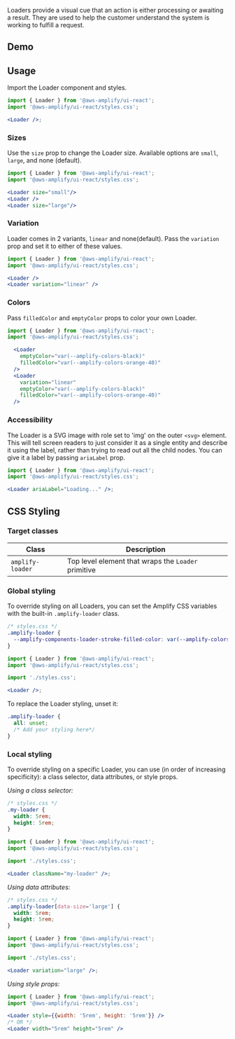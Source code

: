 

Loaders provide a visual cue that an action is either processing or awaiting a result. They are used to help the customer understand the system is working to fulfill a request.

## Demo

<LoaderDemo />

## Usage

Import the Loader component and styles.

```jsx
import { Loader } from '@aws-amplify/ui-react';
import '@aws-amplify/ui-react/styles.css';

<Loader />;
```

<Example>
  <Loader />
</Example>

### Sizes

Use the `size` prop to change the Loader size. Available options are `small`, `large`, and none (default).

```jsx
import { Loader } from '@aws-amplify/ui-react';
import '@aws-amplify/ui-react/styles.css';

<Loader size="small"/>
<Loader />
<Loader size="large"/>
```

<Example>
  <Flex alignItems="center">
    <Loader size="small" />
    <Loader />
    <Loader size="large" />
  </Flex>
</Example>

### Variation

Loader comes in 2 variants, `linear` and none(default). Pass the `variation` prop and set it to either of these values.

```jsx
import { Loader } from '@aws-amplify/ui-react';
import '@aws-amplify/ui-react/styles.css';

<Loader />
<Loader variation="linear" />
```

<Example>
  <Loader />
  <Loader variation="linear" />
</Example>

### Colors

Pass `filledColor` and `emptyColor` props to color your own Loader.

```jsx
import { Loader } from '@aws-amplify/ui-react';
import '@aws-amplify/ui-react/styles.css';

  <Loader
    emptyColor="var(--amplify-colors-black)"
    filledColor="var(--amplify-colors-orange-40)"
  />
  <Loader
    variation="linear"
    emptyColor="var(--amplify-colors-black)"
    filledColor="var(--amplify-colors-orange-40)"
  />
```

<Example>
  <Loader
    emptyColor="var(--amplify-colors-black)"
    filledColor="var(--amplify-colors-orange-40)"
  />
  <Loader
    variation="linear"
    emptyColor="var(--amplify-colors-black)"
    filledColor="var(--amplify-colors-orange-40)"
  />
</Example>

### Accessibility

The Loader is a SVG image with role set to 'img' on the outer `<svg>` element. This will tell screen readers to just consider it as a single entity and describe it using the label, rather than trying to read out all the child nodes. You can give it a label by passing `ariaLabel` prop.

```jsx
import { Loader } from '@aws-amplify/ui-react';
import '@aws-amplify/ui-react/styles.css';

<Loader ariaLabel="Loading..." />;
```

<Example>
  <Loader ariaLabel="Loading..." />
</Example>

## CSS Styling

### Target classes

| Class            | Description                                         |
| ---------------- | --------------------------------------------------- |
| `amplify-loader` | Top level element that wraps the `Loader` primitive |

### Global styling

To override styling on all Loaders, you can set the Amplify CSS variables with the built-in `.amplify-loader` class.

```css
/* styles.css */
.amplify-loader {
  --amplify-components-loader-stroke-filled-color: var(--amplify-colors-red-80);
}
```

```jsx
import { Loader } from '@aws-amplify/ui-react';
import '@aws-amplify/ui-react/styles.css';

import './styles.css';

<Loader />;
```

<Example>
  <Loader className="global-styling-example" />
</Example>

To replace the Loader styling, unset it:

```css
.amplify-loader {
  all: unset;
  /* Add your styling here*/
}
```

### Local styling

To override styling on a specific Loader, you can use (in order of increasing specificity): a class selector, data attributes, or style props.

_Using a class selector:_

```css
/* styles.css */
.my-loader {
  width: 5rem;
  height: 5rem;
}
```

```jsx
import { Loader } from '@aws-amplify/ui-react';
import '@aws-amplify/ui-react/styles.css';

import './styles.css';

<Loader className="my-loader" />;
```

<Example>
  <Loader className="my-loader" />
</Example>

_Using data attributes:_

```css
/* styles.css */
.amplify-loader[data-size='large'] {
  width: 5rem;
  height: 5rem;
}
```

```jsx
import { Loader } from '@aws-amplify/ui-react';
import '@aws-amplify/ui-react/styles.css';

import './styles.css';

<Loader variation="large" />;
```

<Example>
  <Loader className="data-attribute-styling-example" />
</Example>

_Using style props:_

```jsx
import { Loader } from '@aws-amplify/ui-react';
import '@aws-amplify/ui-react/styles.css';

<Loader style={{width: '5rem', height: '5rem'}} />
/* OR */
<Loader width="5rem" height="5rem" />
```

<Example>
  <Loader style={{ width: '5rem', height: '5rem' }} />
  <Loader width="5rem" height="5rem" />
</Example>

